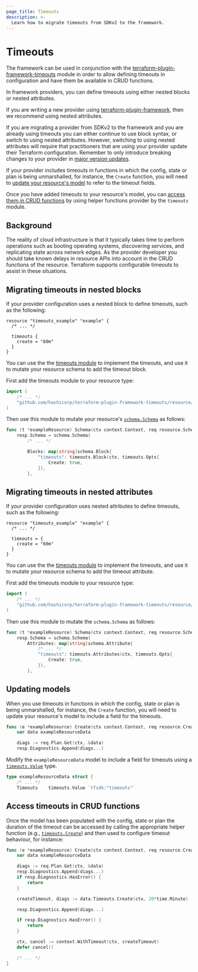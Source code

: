 ```yaml
---
page_title: Timeouts
description: >-
  Learn how to migrate timeouts from SDKv2 to the framework.
---
```


# Timeouts

The framework can be used in conjunction with the
[terraform-plugin-framework-timeouts](https://github.com/hashicorp/terraform-plugin-framework-timeouts)
module in order to allow defining timeouts in configuration and have them be
available in CRUD functions.

In framework providers, you can define timeouts using either nested blocks or
nested attributes.

If you are writing a new provider using
[terraform-plugin-framework](https://github.com/hashicorp/terraform-plugin-framework),
then we recommend using nested attributes.

If you are migrating a provider from SDKv2 to the framework and you are already
using timeouts you can either continue to use block syntax, or switch to using
nested attributes. However, switching to using nested attributes will require
that practitioners that are using your provider update their Terraform
configuration. Remember to only introduce breaking changes to your provider in
[major version
updates](/terraform/plugin/best-practices/versioning#versioning-specification).

If your provider includes timeouts in functions in which the config, state or
plan is being unmarshalled, for instance, the `Create` function, you will need
to [update your resource's model](#updating-models) to refer to the timeout
fields.

Once you have added timeouts to your resource's model, you can [access them in
CRUD functions](#accessing-timeouts-in-crud-functions) by using helper functions
provider by the `timeouts` module.

## Background

The reality of cloud infrastructure is that it typically takes time to perform
operations such as booting operating systems, discovering services, and
replicating state across network edges. As the provider developer you should
take known delays in resource APIs into account in the CRUD functions of the
resource. Terraform supports configurable timeouts to assist in these
situations.

## Migrating timeouts in nested blocks

If your provider configuration uses a nested block to define timeouts, such as
the following:

```hcl
resource "timeouts_example" "example" {
  /* ... */

  timeouts {
    create = "60m"
  }
}
```

You can use the the [timeouts
module](https://github.com/hashicorp/terraform-plugin-framework-timeouts) to
implement the timeouts, and use it to mutate your resource schema to add the
timeout block.

First add the timeouts module to your resource type:

```go
import (
    /* ... */
    "github.com/hashicorp/terraform-plugin-framework-timeouts/resource/timeouts"
)
````

Then use this module to mutate your resource's
[`schema.Schema`](https://pkg.go.dev/github.com/hashicorp/terraform-plugin-framework/resource/schema#Schema)
as follows:

```go
func (t *exampleResource) Schema(ctx context.Context, req resource.SchemaRequest, resp *resource.SchemaResponse) {
    resp.Schema = schema.Schema{
        /* ... */

        Blocks: map[string]schema.Block{
            "timeouts": timeouts.Block(ctx, timeouts.Opts{
                Create: true,
            }),
        },
```

## Migrating timeouts in nested attributes

If your provider configuration uses nested attributes to define timeouts, such
as the following:

```hcl
resource "timeouts_example" "example" {
  /* ... */

  timeouts = {
    create = "60m"
  }
}
```

You can use the the [timeouts
module](https://github.com/hashicorp/terraform-plugin-framework-timeouts) to
implement the timeouts, and use it to mutate your resource schema to add the
timeout attribute.

First add the timeouts module to your resource type:

```go
import (
    /* ... */
    "github.com/hashicorp/terraform-plugin-framework-timeouts/resource/timeouts"
)
````

Then use this module to mutate the `schema.Schema` as follows:

```go
func (t *exampleResource) Schema(ctx context.Context, req resource.SchemaRequest, resp *resource.SchemaResponse) {
    resp.Schema = schema.Schema{
        Attributes: map[string]schema.Attribute{
            /* ... */
            "timeouts": timeouts.Attributes(ctx, timeouts.Opts{
                Create: true,
            }),
        },
```

## Updating models

When you use timeouts in functions in which the config, state or plan is being
unmarshalled, for instance, the `Create` function, you will need to update your
resource's model to include a field for the timeouts.

```go
func (e *exampleResource) Create(ctx context.Context, req resource.CreateRequest, resp *resource.CreateResponse) {
	var data exampleResourceData

	diags := req.Plan.Get(ctx, &data)
	resp.Diagnostics.Append(diags...)
```

Modify the `exampleResourceData` model to include a field for timeouts using a
[`timeouts.Value`](https://pkg.go.dev/github.com/hashicorp/terraform-plugin-framework-timeouts/resource/timeouts#Value)
type.

```go
type exampleResourceData struct {
    /* ... */
    Timeouts    timeouts.Value `tfsdk:"timeouts"`
```

## Access timeouts in CRUD functions

Once the model has been populated with the config, state or plan the duration of
the timeout can be accessed by calling the appropriate helper function (e.g.,
[`timeouts.Create`](https://pkg.go.dev/github.com/hashicorp/terraform-plugin-framework-timeouts/resource/timeouts#Value.Create))
and then used to configure timeout behaviour, for instance:

```go
func (e *exampleResource) Create(ctx context.Context, req resource.CreateRequest, resp *resource.CreateResponse) {
    var data exampleResourceData

    diags := req.Plan.Get(ctx, &data)
    resp.Diagnostics.Append(diags...)
    if resp.Diagnostics.HasError() {
        return
    }

    createTimeout, diags := data.Timeouts.Create(ctx, 20*time.Minute)

    resp.Diagnostics.Append(diags...)

    if resp.Diagnostics.HasError() {
        return
    }

    ctx, cancel := context.WithTimeout(ctx, createTimeout)
    defer cancel()

    /* ... */
}
```

<!-- FIXME: Any migration examples to include? -->
